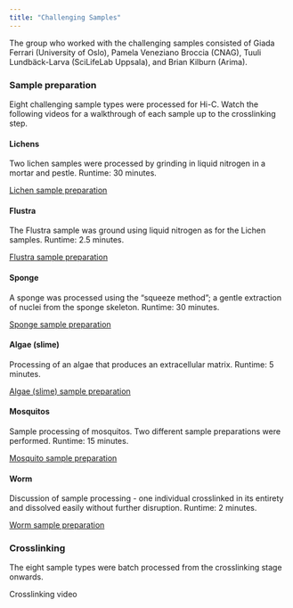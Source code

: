 ```yaml
---
title: "Challenging Samples"
---
```


The group who worked with the challenging samples consisted of Giada Ferrari (University of Oslo), Pamela Veneziano Broccia (CNAG), Tuuli Lundbäck-Larva (SciLifeLab Uppsala), and Brian Kilburn (Arima).


### Sample preparation

Eight challenging sample types were processed for Hi-C. Watch the following videos for a walkthrough of each sample up to the crosslinking step.

#### Lichens
Two lichen samples were processed by grinding in liquid nitrogen in a mortar and pestle. Runtime: 30 minutes.

[Lichen sample preparation](https://drive.google.com/file/d/10vvxCbuUXYkl43Tt9D483SS9isQ-9441/view?usp=share_link)

#### Flustra 
The Flustra sample was ground using liquid nitrogen as for the Lichen samples. Runtime: 2.5 minutes.

[Flustra sample preparation](https://drive.google.com/file/d/1v8DSWBrhU8NNgiDm-3rYNXDbO0l33MFR/view?usp=share_link)

#### Sponge
A sponge was processed using the "squeeze method"; a gentle extraction of nuclei from the sponge skeleton. Runtime: 30 minutes.

[Sponge sample preparation](https://drive.google.com/file/d/14DmAF65XEfB6XBdYzaPNCelA5CfpvNSZ/view?usp=share_link)

#### Algae (slime)
Processing of an algae that produces an extracellular matrix. Runtime: 5 minutes.

[Algae (slime) sample preparation](https://drive.google.com/file/d/1uL4Q_-f0gJJGnWvizKlr6YFjKHVIhUP9/view?usp=share_link)

#### Mosquitos
Sample processing of mosquitos. Two different sample preparations were performed. Runtime: 15 minutes.

[Mosquito sample preparation](https://drive.google.com/file/d/1gUEevdf9zuzoFJgb0fo7peU90ye_a_Ax/view?usp=share_link)

#### Worm
Discussion of sample processing - one individual crosslinked in its entirety and dissolved easily without further disruption. Runtime: 2 minutes.

[Worm sample preparation](https://drive.google.com/file/d/1Atfg-TFXjTQ7_1RLYotdSN6le6av_PLw/view?usp=share_link)

### Crosslinking
The eight sample types were batch processed from the crosslinking stage onwards. 

Crosslinking video

